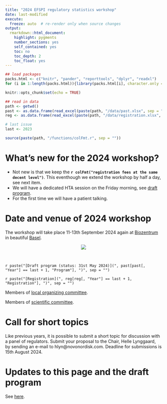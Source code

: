 ```yaml
---
title: "2024 EFSPI regulatory statistics workshop"
date: last-modified
execute:   
  freeze: auto  # re-render only when source changes
output: 
  rmarkdown::html_document:
    highlight: pygments
    number_sections: yes
    self_contained: yes
    toc: no
    toc_depth: 2
    toc_float: yes
---
```


```r
## load packages
packs.html <- c("knitr", "pander", "reporttools", "dplyr", "readxl")
for (i in 1:length(packs.html)){library(packs.html[i], character.only = TRUE)}

knitr::opts_chunk$set(echo = TRUE)

## read in data
path <- getwd()
past <- as.data.frame(read_excel(paste(path, "/data/past.xlsx", sep = ""), col_types = NULL))
reg <- as.data.frame(read_excel(paste(path, "/data/registration.xlsx", sep = ""), col_types = NULL))

# last issue 
last <- 2023

source(paste(path, "/functions/colFmt.r", sep = ""))
```

# What's new for the 2024 workshop?

- Not new is that we keep the **`r colFmt("registration fees at the same decent level")`**. This eventhough we extend the workshop by half a day, see next item.
- We will have a dedicated HTA session on the Friday morning, see [draft program](https://efspieurope.github.io/workshop/data/2024/9th%20EFSPI%20RegStat%20Workshop%20program.pdf). 
- For the first time we will have a patient talking.

# Date and venue of 2024 workshop

The workshop will take place 11-13th September 2024 again at [Biozentrum](https://www.biozentrum.unibas.ch/) in beautiful [Basel](https://www.basel.com/en). 

<center>![](biozentrum.jpg)</center>

<br>

`r paste("[Draft program (status: 31st May 2024)](", past[past[, "Year"] == last + 1, "Program"], ")", sep = "")`

`r paste("[Registration](", reg[reg[, "Year"] == last + 1, "Registration"], ")", sep = "")`

Members of [local organizing committee](local.html).

Members of [scientific committee](scicom.html).

# Call for short topics

Like previous years, it is possible to submit a short topic for discussion with a panel of regulators. Submit your proposal to the Chair, Helle Lynggaard, by sending an e-mail to hlyn@novonordisk.com. Deadline for submissions is 15th August 2024.

# Updates to this page and the draft program

See [here](updates.html).



